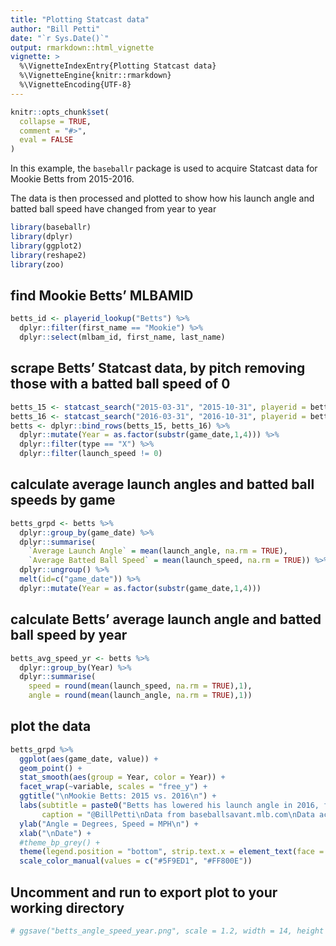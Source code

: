 ---
title: "Plotting Statcast data"
author: "Bill Petti"
date: "`r Sys.Date()`"
output: rmarkdown::html_vignette
vignette: >
  %\VignetteIndexEntry{Plotting Statcast data}
  %\VignetteEngine{knitr::rmarkdown}
  %\VignetteEncoding{UTF-8}
---

```{r setup, include = FALSE}
knitr::opts_chunk$set(
  collapse = TRUE,
  comment = "#>",
  eval = FALSE
)
```

In this example, the `baseballr` package is used to acquire Statcast data for Mookie Betts from 2015-2016.

The data is then processed and plotted to show how his launch angle and batted ball speed have changed from year to year

```{r}
library(baseballr)
library(dplyr)
library(ggplot2)
library(reshape2)
library(zoo)
```

## find Mookie Betts' MLBAMID

```{r}
betts_id <- playerid_lookup("Betts") %>%
  dplyr::filter(first_name == "Mookie") %>%
  dplyr::select(mlbam_id, first_name, last_name)
```

## scrape Betts' Statcast data, by pitch removing those with a batted ball speed of 0

```{r}
betts_15 <- statcast_search("2015-03-31", "2015-10-31", playerid = betts_id[1,1], player_type = 'batter')
betts_16 <- statcast_search("2016-03-31", "2016-10-31", playerid = betts_id[1,1], player_type = 'batter')   
betts <- dplyr::bind_rows(betts_15, betts_16) %>%
  dplyr::mutate(Year = as.factor(substr(game_date,1,4))) %>%
  dplyr::filter(type == "X") %>%
  dplyr::filter(launch_speed != 0)
```

## calculate average launch angles and batted ball speeds by game

```{r}
betts_grpd <- betts %>%
  dplyr::group_by(game_date) %>%
  dplyr::summarise(
    `Average Launch Angle` = mean(launch_angle, na.rm = TRUE), 
    `Average Batted Ball Speed` = mean(launch_speed, na.rm = TRUE)) %>%
  dplyr::ungroup() %>%
  melt(id=c("game_date")) %>%
  dplyr::mutate(Year = as.factor(substr(game_date,1,4)))
```

## calculate Betts' average launch angle and batted ball speed by year

```{r}
betts_avg_speed_yr <- betts %>%
  dplyr::group_by(Year) %>%
  dplyr::summarise(
    speed = round(mean(launch_speed, na.rm = TRUE),1), 
    angle = round(mean(launch_angle, na.rm = TRUE),1))
```

## plot the data

```{r}
betts_grpd %>%
  ggplot(aes(game_date, value)) +
  geom_point() +
  stat_smooth(aes(group = Year, color = Year)) +
  facet_wrap(~variable, scales = "free_y") + 
  ggtitle("\nMookie Betts: 2015 vs. 2016\n") + 
  labs(subtitle = paste0("Betts has lowered his launch angle in 2016, from ", betts_avg_speed_yr[1,3], " degrees in 2015 to ", betts_avg_speed_yr[2,3], " degrees this year.\n\n"), 
       caption = "@BillPetti\nData from baseballsavant.mlb.com\nData acquired with the baseballr package") +
  ylab("Angle = Degrees, Speed = MPH\n") +
  xlab("\nDate") +
  #theme_bp_grey() + 
  theme(legend.position = "bottom", strip.text.x = element_text(face = "bold", size = 14), plot.subtitle = element_text(hjust=-.12)) +
  scale_color_manual(values = c("#5F9ED1", "#FF800E"))
```

## Uncomment and run to export plot to your working directory

```{r, eval=FALSE}
# ggsave("betts_angle_speed_year.png", scale = 1.2, width = 14, height = 8.5, units = "in")
```
